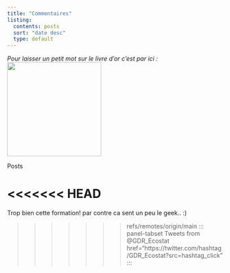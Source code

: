 ```yaml
---
title: "Commentaires"
listing:
  contents: posts
  sort: "date desc"
  type: default
---
```


*Pour laisser un petit mot sur le livre d'or c'est par ici :* ![](livre.png){width="219"}

::: panel-tabset
Posts
:::

<<<<<<< HEAD
=======

Trop bien cette formation! par contre ca sent un peu le geek.. :)


>>>>>>> refs/remotes/origin/main
::: panel-tabset
Tweets from @GDR_Ecostat href="https://twitter.com/hashtag/GDR_Ecostat?src=hashtag_click"
:::

